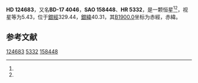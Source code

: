 {{Starbox begin
| name = HD 124683
}}
{{Starbox observe
| epoch = [[J2000.0|J2000.0]]
| constell = {{星座名待查}}<ref name=SIMBAD>{{cite web
 | url=http://simbad.u-strasbg.fr/simbad/sim-id?Ident=HR+5332
 | title=Pulsating variable Star
 | publisher=Centre de Données astronomiques de Strasbourg
 | work=SIMBAD
 | accessdate=2012-07-13
 | archive-date=2016-03-19
 | archive-url=https://web.archive.org/web/20160319055513/http://simbad.u-strasbg.fr/simbad/sim-id?Ident=HR+5332
 | dead-url=no
 }}</ref><ref name=DATA>{{cite web
 | url=http://vizier.u-strasbg.fr/viz-bin/VizieR-5?-out.add=.&-source=5050&-corr=PK=HR&-out.max=9999&HR=5332
 | title=VizieR Detailed Page
 | accessdate=2012-07-13
 | archive-date=2016-03-04
 | archive-url=https://web.archive.org/web/20160304223218/http://vizier.u-strasbg.fr/viz-bin/VizieR-5?-out.add=.&-source=5050&-corr=PK=HR&-out.max=9999&HR=5332
 | dead-url=no
 }}</ref>
| 星官 = 
| ra = {{RA|14|15|24.1}}<ref name=SIMBAD /><ref name=DATA />
| dec = {{DEC|-18|12|3}}<ref name=SIMBAD /><ref name=DATA />
| appmag_v = 5.43<ref name=SIMBAD /><ref name=DATA />
}}
{{Starbox character
| class = A1V<ref name=SIMBAD /><ref name=DATA />
| b-v = -0.03<ref name=SIMBAD /><ref name=DATA />
| u-b = -0.08<ref name=SIMBAD /><ref name=DATA />
| r-i = <ref name=SIMBAD /><ref name=DATA />
| variable = 
}}
{{Starbox astrometry
| radial_v = -0.08
| prop_mo_ra = -19
| parallax = 
| p_error = 
}}
{{Starbox catalog
| names =BD-17 4046，[[SAO星表|SAO]] 158448，[[HD星表|HD]] 124683，[[HR星表|HR]] 5332}}
{{Starbox reference |Simbad=HR+5332}}
{{Starbox end}}

'''HD 124683'''，又名'''BD-17 4046'''，'''SAO 158448'''、'''HR 5332'''，是一颗恒星<ref name=SIMBAD /><ref name=DATA />，视星等为5.43，位于[[銀道座標系|銀經]]329.44，[[銀道座標系|銀緯]]40.31，其[[B1900.0|B1900.0]]坐标为赤經{{RA|14|9|53.3}}，赤緯{{DEC|-17|40.31|3}}。

== 参考文献 ==
{{reflist}}

{{star-stub}}

[[Category:HD和HDE天體|124683]]
[[Category:HR天體|5332]]
[[Category:SAO天體|158448]]